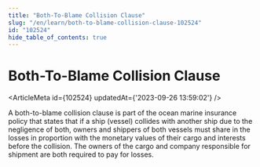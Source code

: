 ```yaml
---
title: "Both-To-Blame Collision Clause"
slug: "/en/learn/both-to-blame-collision-clause-102524"
id: "102524"
hide_table_of_contents: true
---
```



# Both-To-Blame Collision Clause

<ArticleMeta id={102524} updatedAt={'2023-09-26 13:59:02'} />
<div className='border-solid border-b border-t-0 my-4 border-[var(--ifm-color-gray-300)]' />

A both-to-blame collision clause is part of the ocean marine insurance policy that states that if a ship (vessel) collides with another ship due to the negligence of both, owners and shippers of both vessels must share in the losses in proportion with the monetary values of their cargo and interests before the collision. The owners of the cargo and company responsible for shipment are both required to pay for losses.
